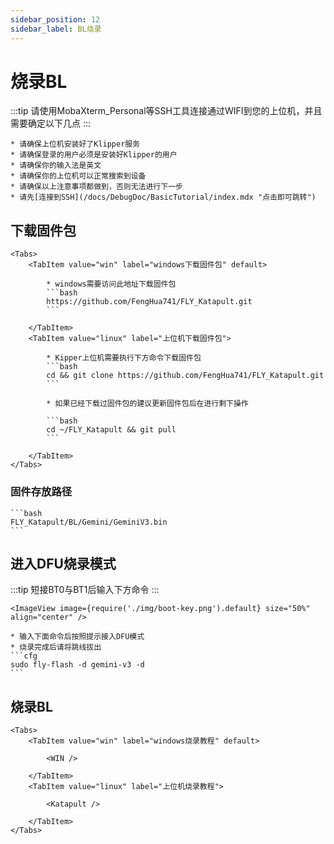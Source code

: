 ```yaml
---
sidebar_position: 12
sidebar_label: BL烧录
---
```





# 烧录BL

:::tip
请使用MobaXterm_Personal等SSH工具连接通过WIFI到您的上位机，并且需要确定以下几点
:::

    * 请确保上位机安装好了Klipper服务
    * 请确保登录的用户必须是安装好Klipper的用户
    * 请确保你的输入法是英文
    * 请确保你的上位机可以正常搜索到设备
    * 请确保以上注意事项都做到，否则无法进行下一步
    * 请先[连接到SSH](/docs/DebugDoc/BasicTutorial/index.mdx "点击即可跳转") 

## 下载固件包
    <Tabs>
        <TabItem value="win" label="windows下载固件包" default>
            
            * windows需要访问此地址下载固件包
            ```bash
            https://github.com/FengHua741/FLY_Katapult.git
            ```

        </TabItem>
        <TabItem value="linux" label="上位机下载固件包">
            
            * Kipper上位机需要执行下方命令下载固件包
            ```bash
            cd && git clone https://github.com/FengHua741/FLY_Katapult.git
            ```

            * 如果已经下载过固件包的建议更新固件包后在进行剩下操作

            ```bash
            cd ~/FLY_Katapult && git pull
            ```
            
        </TabItem>
    </Tabs>


### 固件存放路径

    ```bash
    FLY_Katapult/BL/Gemini/GeminiV3.bin
    ```


## 进入DFU烧录模式

:::tip
短接BT0与BT1后输入下方命令
:::

    <ImageView image={require('./img/boot-key.png').default} size="50%" align="center" />

    * 输入下面命令后按照提示接入DFU模式
    * 烧录完成后请将跳线拔出
    ```cfg
    sudo fly-flash -d gemini-v3 -d
    ```

## 烧录BL
    <Tabs>
        <TabItem value="win" label="windows烧录教程" default>
            
            <WIN />
            
        </TabItem>
        <TabItem value="linux" label="上位机烧录教程">
            
            <Katapult />

        </TabItem>
    </Tabs>
